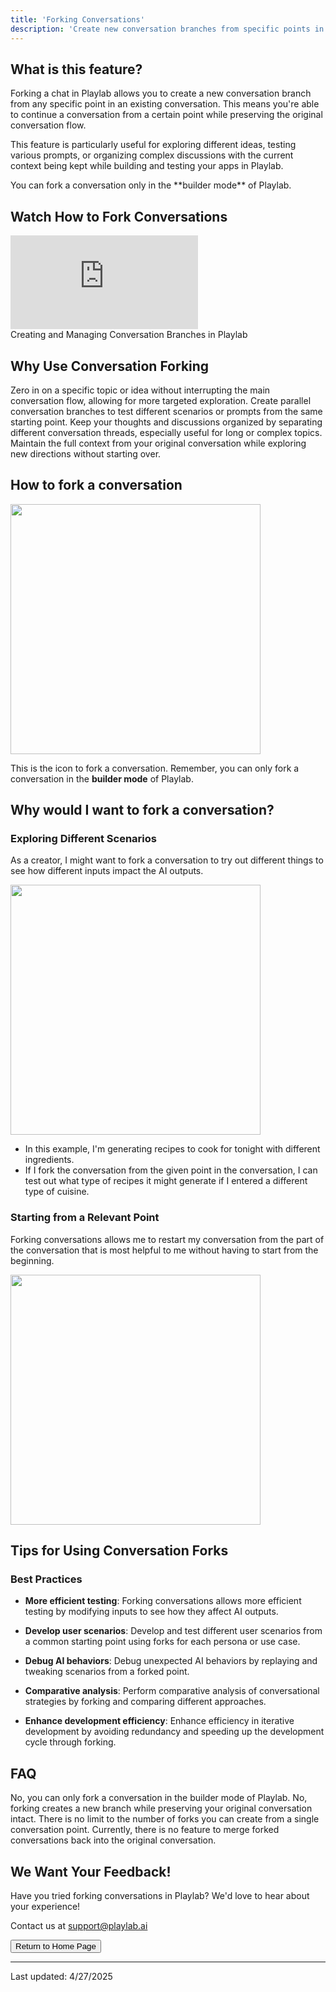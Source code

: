 ```yaml
---
title: 'Forking Conversations'
description: 'Create new conversation branches from specific points in existing conversations in Playlab'
---
```


## <Icon icon="bell-on" size="24" className="inline-block align-text-bottom" /> What is this feature?

Forking a chat in Playlab allows you to create a new conversation branch from any specific point in an existing conversation. This means you're able to continue a conversation from a certain point while preserving the original conversation flow.

This feature is particularly useful for exploring different ideas, testing various prompts, or organizing complex discussions with the current context being kept while building and testing your apps in Playlab.

<Warning>
  You can fork a conversation only in the **builder mode** of Playlab.
</Warning>

## <Icon icon="circle-arrow-right" size="24" className="inline-block align-text-bottom" /> Watch How to Fork Conversations
<Frame>
  <iframe 
    src="https://www.loom.com/embed/c2d6052d39a643c49bee0b16da7d1b27?sid=35cadae6-8442-4161-acb8-dec02b990b9c" 
    frameborder="0" 
    webkitallowfullscreen 
    mozallowfullscreen 
    allowfullscreen 
    style={{ width: "100%", height: "600px" }}
  ></iframe>
  <figcaption>Creating and Managing Conversation Branches in Playlab</figcaption>
</Frame>

## <Icon icon="lightbulb" size="24" className="inline-block align-text-bottom" /> Why Use Conversation Forking

<Steps>
  <Step title="Focus on specific topics">
    Zero in on a specific topic or idea without interrupting the main conversation flow, allowing for more targeted exploration.
  </Step>
  <Step title="Test multiple scenarios">
    Create parallel conversation branches to test different scenarios or prompts from the same starting point.
  </Step>
  <Step title="Organize complex discussions">
    Keep your thoughts and discussions organized by separating different conversation threads, especially useful for long or complex topics.
  </Step>
  <Step title="Preserve original context">
    Maintain the full context from your original conversation while exploring new directions without starting over.
  </Step>
</Steps>

## <Icon icon="circle-arrow-right" size="24" className="inline-block align-text-bottom" /> How to fork a conversation

<img width="400" src="/images/forking icon.png" className="border border-gray-300 rounded-md shadow-sm" />

This is the icon to fork a conversation. Remember, you can only fork a conversation in the **builder mode** of Playlab.

## <Icon icon="thought-bubble" size="24" className="inline-block align-text-bottom" /> Why would I want to fork a conversation?

### Exploring Different Scenarios

As a creator, I might want to fork a conversation to try out different things to see how different inputs impact the AI outputs.

<img height="400" src="/images/forking 1.png" className="border border-gray-300 rounded-md shadow-sm" />

* In this example, I'm generating recipes to cook for tonight with different ingredients.
* If I fork the conversation from the given point in the conversation, I can test out what type of recipes it might generate if I entered a different type of cuisine.

### Starting from a Relevant Point

Forking conversations allows me to restart my conversation from the part of the conversation that is most helpful to me without having to start from the beginning.

<img height="400" src="/images/forking 2.png" className="border border-gray-300 rounded-md shadow-sm" />

## <Icon icon="thumbs-up" size="24" className="inline-block align-text-bottom" /> Tips for Using Conversation Forks

### Best Practices

* **More efficient testing**: Forking conversations allows more efficient testing by modifying inputs to see how they affect AI outputs.

* **Develop user scenarios**: Develop and test different user scenarios from a common starting point using forks for each persona or use case.

* **Debug AI behaviors**: Debug unexpected AI behaviors by replaying and tweaking scenarios from a forked point.

* **Comparative analysis**: Perform comparative analysis of conversational strategies by forking and comparing different approaches.

* **Enhance development efficiency**: Enhance efficiency in iterative development by avoiding redundancy and speeding up the development cycle through forking.

## <Icon icon="circle-question" size="24" className="inline-block align-text-bottom" /> FAQ

<Accordion title="Can I fork a conversation in user mode?">
  No, you can only fork a conversation in the builder mode of Playlab.
</Accordion>

<Accordion title="Will forking delete my original conversation?">
  No, forking creates a new branch while preserving your original conversation intact.
</Accordion>

<Accordion title="How many forks can I create from a single conversation?">
  There is no limit to the number of forks you can create from a single conversation point.
</Accordion>

<Accordion title="Can I merge forked conversations back together?">
  Currently, there is no feature to merge forked conversations back into the original conversation.
</Accordion>

## <Icon icon="bullhorn" size="24" className="inline-block align-text-bottom" /> We Want Your Feedback!

<Info>
  Have you tried forking conversations in Playlab? We'd love to hear about your experience!

  Contact us at [support@playlab.ai](mailto:support@playlab.ai)
</Info>

<div className="mt-8">
  <Button href="../index.md">Return to Home Page</Button>
</div>

---
Last updated: 4/27/2025